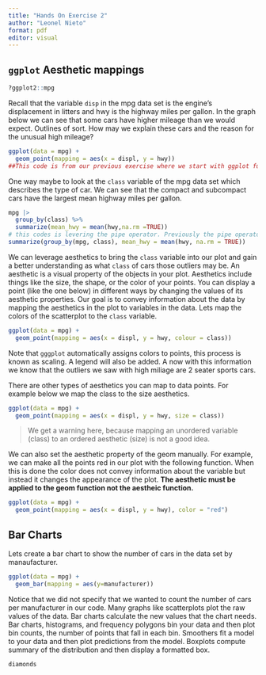 ```yaml
---
title: "Hands On Exercise 2"
author: "Leonel Nieto"
format: pdf
editor: visual
---
```


## `ggplot` Aesthetic mappings

```r
?ggplot2::mpg
```

Recall that the variable `disp` in the mpg data set is the engine's displacement in litters and hwy is the highway miles per gallon. In the graph below we can see that some cars have higher mileage than we would expect. Outlines of sort. How may we explain these cars and the reason for the unusual high mileage?

```r
ggplot(data = mpg) + 
  geom_point(mapping = aes(x = displ, y = hwy))
##This code is from our previous exercise where we start with ggplot function, pass in the MPG dataset, layer in the point chart with aesthetics set to displacement on the x axis and highway efficiency on the y axis. 
```

One way maybe to look at the `class` variable of the mpg data set which describes the type of car. We can see that the compact and subcompact cars have the largest mean highway miles per gallon.

```r
mpg |> 
  group_by(class) %>%
  summarize(mean_hwy = mean(hwy,na.rm =TRUE))
# this codes is levering the pipe operator. Previously the pipe operator was passes in with %>% and now you'll see R coders use |>. The pipe operator takes the object on its left-hand side (LHS) and passes it as the first argument to the function on its right-hand side. This is meant to improve readability of code. In case we take the mpg dataset and pass it to the group by function as its first argument, then pass that to the sumarize function. Without the pipe argument the code would look like this.
summarize(group_by(mpg, class), mean_hwy = mean(hwy, na.rm = TRUE))
```

We can leverage aesthetics to bring the `class` variable into our plot and gain a better understanding as what `class` of cars those outliers may be. An aesthetic is a visual property of the objects in your plot. Aesthetics include things like the size, the shape, or the color of your points. You can display a point (like the one below) in different ways by changing the values of its aesthetic properties. Our goal is to convey information about the data by mapping the aesthetics in the plot to variables in the data. Lets map the colors of the scatterplot to the `class` variable.

```r
ggplot(data = mpg) + 
  geom_point(mapping = aes(x = displ, y = hwy, colour = class))
```

Note that `gggplot` automatically assigns colors to points, this process is known as scaling. A legend will also be added. A now with this information we know that the outliers we saw with high miliage are 2 seater sports cars.

There are other types of aesthetics you can map to data points. For example below we map the class to the size aesthetics.

```r
ggplot(data = mpg) + 
  geom_point(mapping = aes(x = displ, y = hwy, size = class))
```

> We get a warning here, because mapping an unordered variable (class) to an ordered aesthetic (size) is not a good idea.

We can also set the aesthetic property of the geom manually. For example, we can make all the points red in our plot with the following function. When this is done the color does not convey information about the variable but instead it changes the appearance of the plot. **The aesthetic must be applied to the geom function not the aestheic function.**

```r
ggplot(data = mpg) + 
  geom_point(mapping = aes(x = displ, y = hwy), color = "red")
```

## Bar Charts

Lets create a bar chart to show the number of cars in the data set by manaufacturer.

```r
ggplot(data = mpg) +
  geom_bar(mapping = aes(y=manufacturer))
```

Notice that we did not specify that we wanted to count the number of cars per manufacturer in our code. Many graphs like scatterplots plot the raw values of the data. Bar charts calculate the new values that the chart needs. Bar charts, histograms, and frequency polygons bin your data and then plot bin counts, the number of points that fall in each bin. Smoothers fit a model to your data and then plot predictions from the model. Boxplots compute summary of the distribution and then display a formatted box.

```r
diamonds
```
